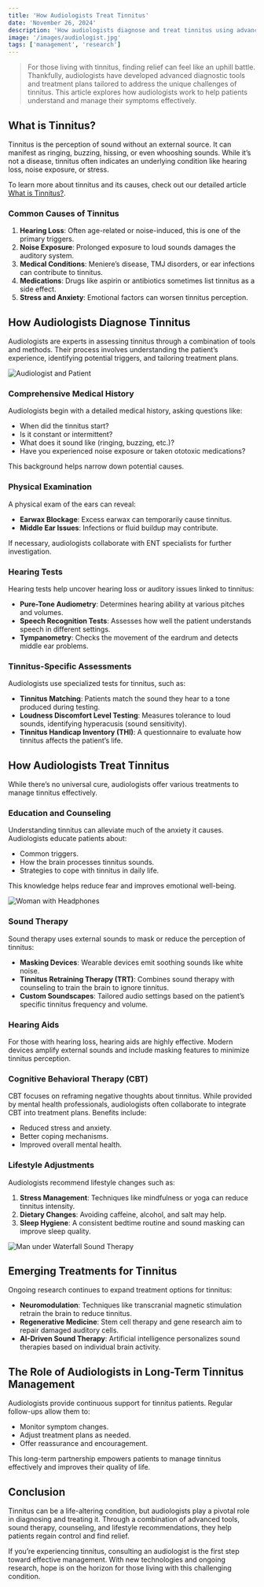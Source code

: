 ```yaml
---
title: 'How Audiologists Treat Tinnitus'
date: 'November 26, 2024'
description: 'How audiologists diagnose and treat tinnitus using advanced tools and therapies. Latest techniques to manage and reduce it.'
image: '/images/audiologist.jpg'
tags: ['management', 'research']
---
```


<Blockquote>
  For those living with tinnitus, finding relief can feel like an uphill battle.
  Thankfully, audiologists have developed advanced diagnostic tools and
  treatment plans tailored to address the unique challenges of tinnitus. This
  article explores how audiologists work to help patients understand and manage
  their symptoms effectively.
</Blockquote>

## <Highlighter>What is Tinnitus?</Highlighter>

Tinnitus is the perception of sound without an external source. It can manifest as ringing, buzzing, hissing, or even whooshing sounds. While it’s not a disease, tinnitus often indicates an underlying condition like hearing loss, noise exposure, or stress.

To learn more about tinnitus and its causes, check out our detailed article [What is Tinnitus?](/blog/what-is-tinnitus).

### Common Causes of Tinnitus

1. **Hearing Loss**: Often age-related or noise-induced, this is one of the primary triggers.
2. **Noise Exposure**: Prolonged exposure to loud sounds damages the auditory system.
3. **Medical Conditions**: Meniere’s disease, TMJ disorders, or ear infections can contribute to tinnitus.
4. **Medications**: Drugs like aspirin or antibiotics sometimes list tinnitus as a side effect.
5. **Stress and Anxiety**: Emotional factors can worsen tinnitus perception.

<AdComponent />

## <Highlighter>How Audiologists Diagnose Tinnitus</Highlighter>

Audiologists are experts in assessing tinnitus through a combination of tools and methods. Their process involves understanding the patient’s experience, identifying potential triggers, and tailoring treatment plans.

<Image src="/images/audiologist.jpg" alt="Audiologist and Patient" />

### Comprehensive Medical History

Audiologists begin with a detailed medical history, asking questions like:

- When did the tinnitus start?
- Is it constant or intermittent?
- What does it sound like (ringing, buzzing, etc.)?
- Have you experienced noise exposure or taken ototoxic medications?

This background helps narrow down potential causes.

### Physical Examination

A physical exam of the ears can reveal:

- **Earwax Blockage**: Excess earwax can temporarily cause tinnitus.
- **Middle Ear Issues**: Infections or fluid buildup may contribute.

If necessary, audiologists collaborate with ENT specialists for further investigation.

### Hearing Tests

Hearing tests help uncover hearing loss or auditory issues linked to tinnitus:

- **Pure-Tone Audiometry**: Determines hearing ability at various pitches and volumes.
- **Speech Recognition Tests**: Assesses how well the patient understands speech in different settings.
- **Tympanometry**: Checks the movement of the eardrum and detects middle ear problems.

### Tinnitus-Specific Assessments

Audiologists use specialized tests for tinnitus, such as:

- **Tinnitus Matching**: Patients match the sound they hear to a tone produced during testing.
- **Loudness Discomfort Level Testing**: Measures tolerance to loud sounds, identifying hyperacusis (sound sensitivity).
- **Tinnitus Handicap Inventory (THI)**: A questionnaire to evaluate how tinnitus affects the patient’s life.

## <Highlighter>How Audiologists Treat Tinnitus</Highlighter>

While there’s no universal cure, audiologists offer various treatments to manage tinnitus effectively.

### Education and Counseling

Understanding tinnitus can alleviate much of the anxiety it causes. Audiologists educate patients about:

- Common triggers.
- How the brain processes tinnitus sounds.
- Strategies to cope with tinnitus in daily life.

This knowledge helps reduce fear and improves emotional well-being.

<Image src="/images/headphones.jpg" alt="Woman with Headphones" />

### Sound Therapy

Sound therapy uses external sounds to mask or reduce the perception of tinnitus:

- **Masking Devices**: Wearable devices emit soothing sounds like white noise.
- **Tinnitus Retraining Therapy (TRT)**: Combines sound therapy with counseling to train the brain to ignore tinnitus.
- **Custom Soundscapes**: Tailored audio settings based on the patient’s specific tinnitus frequency and volume.

### Hearing Aids

For those with hearing loss, hearing aids are highly effective. Modern devices amplify external sounds and include masking features to minimize tinnitus perception.

<AdComponent />

### Cognitive Behavioral Therapy (CBT)

CBT focuses on reframing negative thoughts about tinnitus. While provided by mental health professionals, audiologists often collaborate to integrate CBT into treatment plans. Benefits include:

- Reduced stress and anxiety.
- Better coping mechanisms.
- Improved overall mental health.

### Lifestyle Adjustments

Audiologists recommend lifestyle changes such as:

1. **Stress Management**: Techniques like mindfulness or yoga can reduce tinnitus intensity.
2. **Dietary Changes**: Avoiding caffeine, alcohol, and salt may help.
3. **Sleep Hygiene**: A consistent bedtime routine and sound masking can improve sleep quality.

<Image
  src="/images/waterfall-man.jpg"
  alt="Man under Waterfall Sound Therapy"
/>

## <Highlighter>Emerging Treatments for Tinnitus</Highlighter>

Ongoing research continues to expand treatment options for tinnitus:

- **Neuromodulation**: Techniques like transcranial magnetic stimulation retrain the brain to reduce tinnitus.
- **Regenerative Medicine**: Stem cell therapy and gene research aim to repair damaged auditory cells.
- **AI-Driven Sound Therapy**: Artificial intelligence personalizes sound therapies based on individual brain activity.

## <Highlighter>The Role of Audiologists in Long-Term Tinnitus Management</Highlighter>

Audiologists provide continuous support for tinnitus patients. Regular follow-ups allow them to:

- Monitor symptom changes.
- Adjust treatment plans as needed.
- Offer reassurance and encouragement.

This long-term partnership empowers patients to manage tinnitus effectively and improves their quality of life.

<AdComponent />

## <Highlighter>Conclusion</Highlighter>

Tinnitus can be a life-altering condition, but audiologists play a pivotal role in diagnosing and treating it. Through a combination of advanced tools, sound therapy, counseling, and lifestyle recommendations, they help patients regain control and find relief.

If you’re experiencing tinnitus, consulting an audiologist is the first step toward effective management. With new technologies and ongoing research, hope is on the horizon for those living with this challenging condition.
